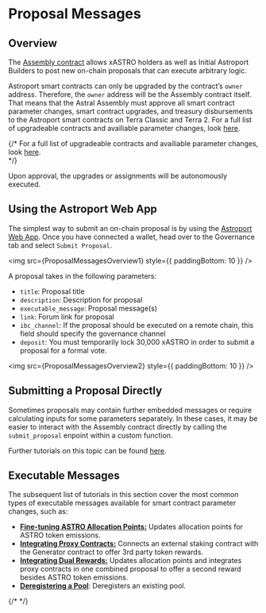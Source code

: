 
# Proposal Messages

## Overview

The [Assembly contract](../../develop/smart-contracts/astral-assembly) allows xASTRO holders as well as Initial Astroport Builders to post new on-chain proposals that can execute arbitrary logic.

Astroport smart contracts can only be upgraded by the contract’s `owner` address. Therefore, the `owner` address will be the Assembly contract itself. That means that the Astral Assembly must approve all smart contract parameter changes, smart contract upgrades, and treasury disbursements to the Astroport smart contracts on Terra Classic and Terra 2. For a full list of upgradeable contracts and availiable parameter changes, look [here](../../develop/smart-contracts/smart-contracts-intro#access-controls-and-permissions).  

{/* <Admonition type="info" title="NOTE">
For a full list of upgradeable contracts and availiable parameter changes, look [here](../../develop/smart-contracts/access-controls-and-permissions).  
</Admonition> */}


Upon approval, the upgrades or assignments will be autonomously executed.

## Using the Astroport Web App

The simplest way to submit an on-chain proposal is by using the [Astroport Web App](../../learn/workstation/astral-assembly/submitting-a-proposal). Once you have connected a wallet, head over to the Governance tab and select `Submit Proposal`. 

<img src={ProposalMessagesOverview1} style={{ paddingBottom: 10 }} />

A proposal takes in the following parameters: 

- `title`: Proposal title
- `description`: Description for proposal
- `executable_message`: Proposal message(s)
- `link`: Forum link for proposal
- `ibc_channel`: If the proposal should be executed on a remote chain, this field should specify the governance channel
- `deposit`: You must temporarily lock 30,000 xASTRO in order to submit a proposal for a formal vote.

<img src={ProposalMessagesOverview2} style={{ paddingBottom: 10 }} />

## Submitting a Proposal Directly

Sometimes proposals may contain further embedded messages or require calculating inputs for some parameters separately. In these cases, it may be easier to interact with the Assembly contract directly by calling the `submit_proposal` enpoint within a custom function. 

Further tutorials on this topic can be found [here](../../develop/tutorials/governance/submitting-a-proposal). 

## Executable Messages

The subsequent list of tutorials in this section cover the most common types of executable messages available for smart contract parameter changes, such as: 

- [**Fine-tuning ASTRO Allocation Points:**](./astro-allocation-points) Updates allocation points for ASTRO token emissions.
- [**Integrating Proxy Contracts:**](./proxy-contracts) Connects an external staking contract with the Generator contract to offer 3rd party token rewards. 
- [**Integrating Dual Rewards:**](./dual-rewards) Updates allocation points and integrates proxy contracts in one combined proposal to offer a second reward besides ASTRO token emissions.
- [**Deregistering a Pool**](./deregistering-a-pool): Deregisters an existing pool. 

{/* <DocCardList /> */}